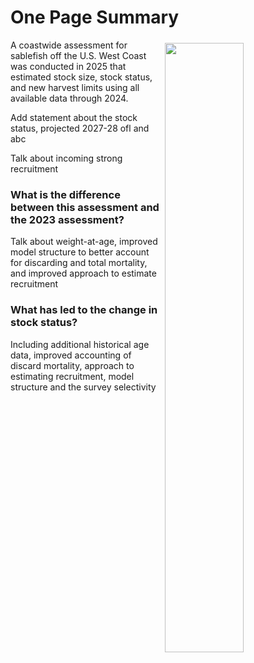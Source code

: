 
# One Page Summary {-}

::: {.img-float}
![](figures/ts7_Spawning_output_with_95_intervals.png){style="float: right; margin: 5px;" width=50%}
:::

A coastwide assessment for sablefish off the U.S. West Coast was conducted in 2025 that estimated stock size, stock status, and new harvest limits using all available data through 2024.

Add statement about the stock status, projected 2027-28 ofl and abc

Talk about incoming strong recruitment

### What is the difference between this assessment and the 2023 assessment?

Talk about weight-at-age, improved model structure to better account for discarding and total mortality, and improved approach to estimate recruitment

### What has led to the change in stock status?

Including additional historical age data, improved accounting of discard mortality, approach to estimating recruitment, model structure and the survey selectivity